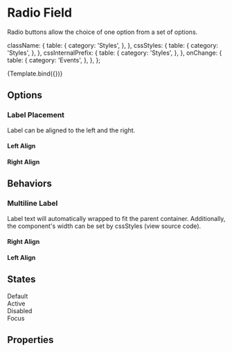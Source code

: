 <!--- Radio.stories.mdx --->



<Meta
  title="Components/Inputs/Radio"
  component={Radio}
  decorators={[withDesign]}
/>

# Radio Field

Radio buttons allow the choice of one option from a set of options.


  className: {
    table: {
      category: 'Styles',
    },
  },
  cssStyles: {
    table: {
      category: 'Styles',
    },
  },
  cssInternalPrefix: {
    table: {
      category: 'Styles',
    },
  },
  onChange: {
    table: {
      category: 'Events',
    },
  },
};

<Canvas>
  <Story
    name="Radio"
    args={{
      label: 'Section',
      id: 'radio-canvas',
    }}
    argTypes={argTypes}
    parameters={{
      design: {
        name: 'Figma Design',
        type: 'figma',
        url:
          'https://www.figma.com/file/TENnOP4K38G6r3vDL3emCP/AB---Style-Guide?node-id=496%3A17037',
      },
    }}
  >
    {Template.bind({})}
  </Story>
</Canvas>

## Options

### Label Placement

Label can be aligned to the left and the right.

#### Left Align

<Canvas>
  <Radio checked={false} id="label-left-align" label="Section" align="left" />
</Canvas>

#### Right Align

<Canvas>
  <Radio
    checked={false}
    id="label-right-align"
    label="Section"
    align="right"
    className="hover"
  />
</Canvas>

## Behaviors

### Multiline Label

Label text will automatically wrapped to fit the parent container. Additionally, the component's width can be set by cssStyles (view source code).

#### Right Align

<Canvas>
  <div style={{ width: '200px' }}>
    <Radio
      align="right"
      checked={true}
      id="multiline-right"
      label="I agree to the Terms and Conditions and the Privacy Policy"
    />
  </div>
</Canvas>

#### Left Align

<Canvas>
  <Radio
    cssStyles={{ width: '200px' }}
    align="left"
    checked={true}
    id="multiline-left"
    label="I agree to the Terms and Conditions and the Privacy Policy"
  />
</Canvas>

## States

<Canvas>
  <div>
    Default
    <Radio checked={false} id="state-default" label="Section" />
    <br />
    Active
    <Radio checked={true} id="state-active" label="Section" />
    <br />
    Disabled
    <Radio disabled={true} id="state-disabled" label="Section" />
    <br />
    Focus
    <Radio checked={false} id="state-focus" label="Section" className="focus" />
  </div>
</Canvas>

## Properties

<ArgsTable of={Radio} />
